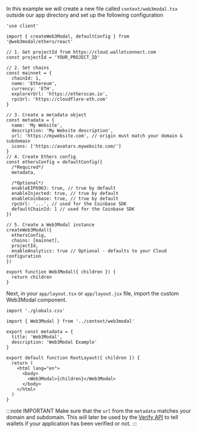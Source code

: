 
In this example we will create a new file called `context/web3modal.tsx` outside our app directory and set up the following configuration

```tsx
'use client'

import { createWeb3Modal, defaultConfig } from '@web3modal/ethers/react'

// 1. Get projectId from https://cloud.walletconnect.com
const projectId = 'YOUR_PROJECT_ID'

// 2. Set chains
const mainnet = {
  chainId: 1,
  name: 'Ethereum',
  currency: 'ETH',
  explorerUrl: 'https://etherscan.io',
  rpcUrl: 'https://cloudflare-eth.com'
}

// 3. Create a metadata object
const metadata = {
  name: 'My Website',
  description: 'My Website description',
  url: 'https://mywebsite.com', // origin must match your domain & subdomain
  icons: ['https://avatars.mywebsite.com/']
}
// 4. Create Ethers config
const ethersConfig = defaultConfig({
  /*Required*/
  metadata,

  /*Optional*/
  enableEIP6963: true, // true by default
  enableInjected: true, // true by default
  enableCoinbase: true, // true by default
  rpcUrl: '...', // used for the Coinbase SDK
  defaultChainId: 1 // used for the Coinbase SDK
})

// 5. Create a Web3Modal instance
createWeb3Modal({
  ethersConfig,
  chains: [mainnet],
  projectId,
  enableAnalytics: true // Optional - defaults to your Cloud configuration
})

export function Web3Modal({ children }) {
  return children
}
```

Next, in your `app/layout.tsx` or `app/layout.jsx` file, import the custom Web3Modal component.

```tsx
import './globals.css'

import { Web3Modal } from '../context/web3modal'

export const metadata = {
  title: 'Web3Modal',
  description: 'Web3Modal Example'
}

export default function RootLayout({ children }) {
  return (
    <html lang="en">
      <body>
        <Web3Modal>{children}</Web3Modal>
      </body>
    </html>
  )
}
```

:::note IMPORTANT
Make sure that the `url` from the `metadata` matches your domain and subdomain. This will later be used by the [Verify API](../../../../cloud/verify.mdx) to tell wallets if your application has been verified or not.
:::
